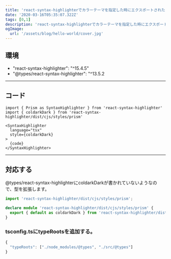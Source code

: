 ```yaml
---
title: 'react-syntax-highlighterでカラーテーマを指定した時にエクスポートされたメンバーがありません。とtsエラーが出る'
date: '2020-03-16T05:35:07.322Z'
tags: [0,1]
description: 'react-syntax-highlighterでカラーテーマを指定した時にエクスポートされたメンバーがありません。とtsエラーが出たときの解決方法'
ogImage:
  url: '/assets/blog/hello-world/cover.jpg'
---
```


## 環境

- "react-syntax-highlighter": "^15.4.5"
- "@types/react-syntax-highlighter": "^13.5.2

___
## コード

```tsx
import { Prism as SyntaxHighlighter } from 'react-syntax-highlighter'
import { coldarkDark } from 'react-syntax-highlighter/dist/cjs/styles/prism'

<SyntaxHighlighter
  language="tsx"
  style={coldarkDark}
>
  {code}
</SyntaxHighlighter>
```
___
## 対応する

@types/react-syntax-highlighterにcoldarkDarkが書かれていないようなので、型を拡張します。

```ts:src/@types/react-syntax-highlighter.d.ts
import 'react-syntax-highlighter/dist/cjs/styles/prism';

declare module 'react-syntax-highlighter/dist/cjs/styles/prism' {
  export { default as coldarkDark } from 'react-syntax-highlighter/dist/cjs/styles/prism/coldark-dark';
}
```

### tsconfig.tsにtypeRootsを追加する。

```ts:tsconfig.ts
{
  "typeRoots": ["./node_modules/@types", "./src/@types"]
}
```
